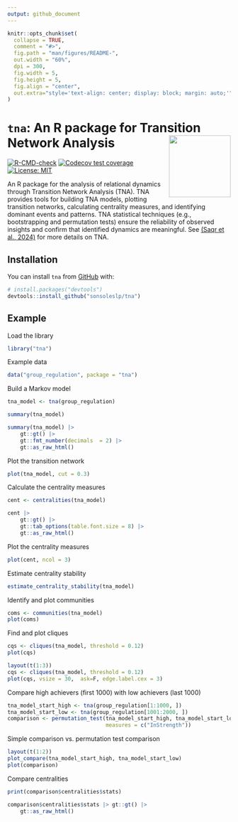 ```yaml
---
output: github_document
---
```


<!-- README.md is generated from README.Rmd. Please edit that file -->

```r
knitr::opts_chunk$set(
  collapse = TRUE,
  comment = "#>",
  fig.path = "man/figures/README-",
  out.width = "60%",
  dpi = 300,
  fig.width = 5,
  fig.height = 5,
  fig.align = "center",
  out.extra="style='text-align: center; display: block; margin: auto;'"
)
```

# `tna`: An R package for Transition Network Analysis <img src="man/figures/logo.png" align="right" height="139"/></a>

<!-- badges: start -->
[![R-CMD-check](https://github.com/sonsoleslp/tna/actions/workflows/R-CMD-check.yaml/badge.svg)](https://github.com/sonsoleslp/tna/actions/workflows/R-CMD-check.yaml)
[![Codecov test coverage](https://codecov.io/gh/sonsoleslp/tna/graph/badge.svg)](https://app.codecov.io/gh/sonsoleslp/tna)
[![License: MIT](https://img.shields.io/badge/License-MIT-yellow.svg)](https://opensource.org/licenses/MIT)

<!-- badges: end -->

An R package for the analysis of relational dynamics through 
Transition Network Analysis (TNA). TNA provides tools for building TNA models, 
plotting transition networks, calculating centrality measures, and identifying 
dominant events and patterns. TNA statistical techniques (e.g., bootstrapping 
and permutation tests) ensure the reliability of observed insights and confirm
that identified dynamics are meaningful. See [(Saqr et al., 2024)](https://doi.org/10.48550/arXiv.2411.15486) for more details on TNA.

## Installation

You can install `tna` from [GitHub](https://github.com/) with:

```r
# install.packages("devtools")
devtools::install_github("sonsoleslp/tna")
```

## Example

Load the library
```r
library("tna")
```

Example data
```r
data("group_regulation", package = "tna")
```

Build a Markov model
```r
tna_model <- tna(group_regulation)
```

```r
summary(tna_model)
```
```r
summary(tna_model) |>
    gt::gt() |>
    gt::fmt_number(decimals  = 2) |>
    gt::as_raw_html()
```


Plot the transition network
```r
plot(tna_model, cut = 0.3)
```

Calculate the centrality measures
```r
cent <- centralities(tna_model)
```

```r
cent |>
    gt::gt() |>
    gt::tab_options(table.font.size = 8) |>
    gt::as_raw_html()
```

Plot the centrality measures
```r
plot(cent, ncol = 3)
```

Estimate centrality stability
```r
estimate_centrality_stability(tna_model)
```


Identify and plot communities
```r
coms <- communities(tna_model)
plot(coms)
```


Find and plot cliques

```r
cqs <- cliques(tna_model, threshold = 0.12)
plot(cqs)
```

```r
layout(t(1:3))
cqs <- cliques(tna_model, threshold = 0.12)
plot(cqs, vsize = 30,  ask=F, edge.label.cex = 3)
```

Compare high achievers (first 1000) with low achievers (last 1000)
```r
tna_model_start_high <- tna(group_regulation[1:1000, ])
tna_model_start_low <- tna(group_regulation[1001:2000, ])
comparison <- permutation_test(tna_model_start_high, tna_model_start_low,
                               measures = c("InStrength"))
```
Simple comparison vs. permutation test comparison
```r
layout(t(1:2))
plot_compare(tna_model_start_high, tna_model_start_low)
plot(comparison)
```

Compare centralities
```r
print(comparison$centralities$stats)
```
```r
comparison$centralities$stats |> gt::gt() |> 
    gt::as_raw_html()
```



